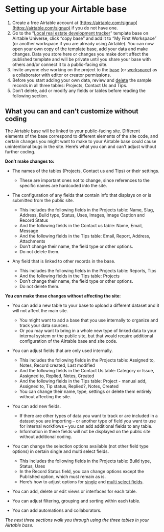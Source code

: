 
# Setting up your Airtable base



1. Create a free Airtable account at [https://airtable.com/signup](https://airtable.com/signup) if you do not have one. 
2. Go to the “[Local real estate development tracker](https://www.airtable.com/universe/exp1PtSWxyPHYGMIk/local-development-tracker)” template base on Airtable Universe, click “copy base” and add it to “My First Workspace” (or another workspace if you are already using Airtable). You can now open your own copy of the template base, add your data and make changes. Data you store here or changes you make don’t affect the published template and will be private until you share your base with others and/or connect it to a public-facing site.  
3. Invite anyone else working on the project to the [base](https://support.airtable.com/hc/en-us/articles/202625759-Adding-a-base-collaborator) (or [workspace](https://support.airtable.com/hc/en-us/articles/203313505-Adding-a-workspace-collaborator)) as a collaborator with editor or creator permissions.  
4. Before you start adding your own data, review and [delete](https://support.airtable.com/hc/en-us/articles/202584459-Deleting-records) the sample records in all three tables: Projects, Contact Us and Tips. 
5. Don’t delete, add or modify any fields or tables before reading the following section. 


## What you can and can’t customize without coding

The Airtable base will be linked to your public-facing site. Different elements of the base correspond to different elements of the site code, and certain changes you might want to make to your Airtable base could cause unintentional bugs in the site. Here’s what you can and can’t adjust without further coding. 

**Don’t make changes to:**

* The names of the tables (Projects, Contact us and Tips) or their settings. 
   * These are important ones not to change, since references to the specific names are hardcoded into the site.

* The configuration of any fields that contain info that displays on or is submitted from the public site.
   * This includes the following fields in the Projects table: Name, Slug, Address, Build type, Status, Uses, Images, Image Caption and Record Status
   * And the following fields in the Contact us table: Name, Email, Message 
   * And the following fields in the Tips table: Email, Report, Address, Attachments
   * Don’t change their name, the field type or other options. 
   * Do not delete them.


* Any field that is linked to other records in the base. 
   * This includes the following fields in the Projects table: Reports, Tips
   * And the following fields in the Tips table: Projects 
   * Don’t change their name, the field type or other options. 
   * Do not delete them.

**You _can_ make these changes without affecting the site:**

* You can add a new table to your base to upload a different dataset and it will not affect the main site. 
   * You might want to add a base that you use internally to organize and track your data sources. 
   * Or you may want to bring in a whole new type of linked data to your internal system or the public site, but that would require additional configuration of the Airtable base and site code.

* You can adjust fields that are only used internally. 
   * This includes the following fields in the Projects table: Assigned to, Notes, Record created, Last modified
   * And the following fields in the Contact Us table: Category or Issue, Assigned to, Replied, Notes, Created
   * And the following fields in the Tips table: Project - manual add, Assigned to, Tip status, Replied?, Notes, Created
   * You can change their name, type, settings or delete them entirely without affecting the site. 

* You can add new fields. 
   * If there are other types of data you want to track or are included in a dataset you are importing – or another type of field you want to use for internal workflows – you can add additional fields to any table. 
   * Information in these fields will not be displayed on the public site without additional coding.  

* You can change the selection options available (not other field type options) in certain single and multi select fields.
   * This includes the following fields in the Projects table: Build type, Status, Uses
   * In the Record Status field, you can change options except the Published option, which must remain as is. 
   * Here’s how to adjust options for [single](https://support.airtable.com/hc/en-us/articles/360042806873-Single-select-field) and [multi select fields](https://support.airtable.com/hc/en-us/articles/360042806893-Multiple-select-field).

* You can add, delete or edit views or interfaces for each table. 

* You can adjust filtering, grouping and sorting within each table. 

* You can add automations and collaborators. 

*The next three sections walk you through using the three tables in your Airtable base.* 


<TableOfContents index={6} />
